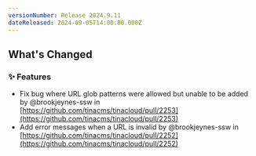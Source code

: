 ```yaml
---
versionNumber: Release 2024.9.11
dateReleased: 2024-09-05T14:00:00.000Z
---
```


## What's Changed

### ✨ Features

* Fix bug where URL glob patterns were allowed but unable to be added by @brookjeynes-ssw in [https://github.com/tinacms/tinacloud/pull/2253](https://github.com/tinacms/tinacloud/pull/2253)
* Add error messages when a URL is invalid by @brookjeynes-ssw in [https://github.com/tinacms/tinacloud/pull/2252](https://github.com/tinacms/tinacloud/pull/2252)

